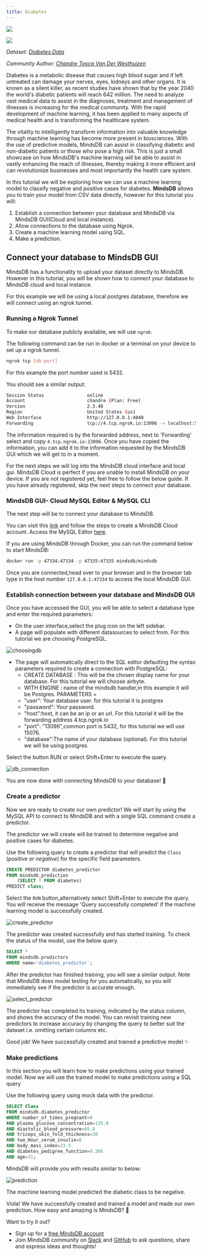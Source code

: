 ```yaml
---
title: Diabetes
---
```


![](/assets/tutorials/diabetes/pg4admin/images.png)

![](/assets/tutorials/diabetes/pg4admin/diabetes_logo.png)

_Dataset: [Diabetes Data](https://github.com/mindsdb/mindsdb-examples/blob/a43f66f0250c460c0c4a0793baa941307b09c9f2/others/diabetes_example/dataset/diabetes-train.csv)_

_Community Author: [Chandre Tosca Van Der Westhuizen](https://github.com/chandrevdw31)_

Diabetes is a metabolic disease that causes high blood sugar and if left
untreated can damage your nerves, eyes, kidneys and other organs. It is known as
a silent killer, as recent studies have shown that by the year 2040 the world's
diabetic patients will reach 642 million. The need to analyze vast medical data
to assist in the diagnoses, treatment and management of illnesses is increasing
for the medical community. With the rapid development of machine learning, it
has been applied to many aspects of medical health and is transforming the
healthcare system.

The vitality to intelligently transform information into valuable knowledge
through machine learning has become more present in biosciences. With the use of
predictive models, MindsDB can assist in classifying diabetic and non-diabetic
patients or those who pose a high risk. This is just a small showcase on how
MindsDB's machine learning will be able to assist in vastly enhancing the reach
of illnesses, thereby making it more efficient and can revolutionize businesses
and most importantly the health care system.

In this tutorial we will be exploring how we can use a machine learning model to classify negative and positive cases for diabetes. **MindsDB** allows you to train your model from CSV data directly, however for this tutorial you will:

1. Establish a connection between your database and MindsDB via MindsDB
   GUI(Cloud and local instance).
2. Allow connections to the database using Ngrok.
3. Create a machine learning model using SQL.
4. Make a prediction.

## Connect your database to MindsDB GUI

MindsDB has a functionality to upload your dataset directly to MindsDB. However
in this tutorial, you will be shown how to connect your database to MindsDB
cloud and local instance.

For this example we will be using a local postgres database, therefore we will
connect using an ngrok tunnel.

### Running a Ngrok Tunnel

To make our database publicly available, we will use `ngrok`.

The following command can be run in docker or a terminal on your device to set
up a ngrok tunnel.

```bash
ngrok tcp [db-port]
```

For this example the port number used is 5432.

You should see a similar output:

```bash
Session Status                online
Account                       chandre (Plan: Free)
Version                       2.3.40
Region                        United States (us)
Web Interface                 http://127.0.0.1:4040
Forwarding                    tcp://4.tcp.ngrok.io:13096 -> localhost:5432
```

The information required is by the forwarded address, next to 'Forwarding'
select and copy `4.tcp.ngrok.io:13096`. Once you have copied the information,
you can add it to the information requested by the MindsDB GUI which we will get
to in a moment.

For the next steps we will log into the MindsDB cloud interface and local gui.
MindsDB Cloud is perfect if you are unable to install MindsDB on your device. If
you are not registered yet, feel free to follow the below guide. If you have
already registered, skip the next steps to connect your database.

### MindsDB GUI- Cloud MySQL Editor & MySQL CLI

The next step will be to connect your database to MindsDB.

You can visit this [link](/setup/cloud/) and follow the
steps to create a MindsDB Cloud account. Access the MySQL Editor
[here](https://cloud.mindsdb.com/).

If you are using MindsDB through Docker, you can run the command below to start
MindsDB:

```bash
docker run -p 47334:47334 -p 47335:47335 mindsdb/mindsdb
```

Once you are connected,head over to your browser and in the browser tab type in
the host number `127.0.0.1:47334` to access the local MindsDB GUI.

### Establish connection between your database and MindsDB GUI

Once you have accessed the GUI, you will be able to select a database type and
enter the required parameters:

- On the user interface,select the plug icon on the left sidebar.
- A page will populate with different datasources to select from. For this
  tutorial we are choosing PostgreSQL.

![choosingdb](/assets/tutorials/diabetes/database.png)

- The page will automatically direct to the SQL editor defaulting the syntax
  parameters required to create a connection with PostgreSQL:
  - CREATE DATABASE : This will be the chosen display name for your database.
    For this tutorial we will choose airbyte.
  - WITH ENGINE : name of the mindsdb handler,in this example it will be
    Postgres. PARAMETERS =
  - "user": Your database user. for this tutorial it is postgres
  - "password": Your password.
  - "host":host, it can be an ip or an url. For this tutorial it will be the
    forwarding address 4.tcp.ngrok.io
  - "port": "13096",common port is 5432, for this tutorial we will use 15076.
  - "database":The name of your database (optional). For this tutorial we will
    be using postgres.

Select the button RUN or select Shift+Enter to execute the query.

![db_connection](/assets/tutorials/diabetes/DBdiabetes.png)

You are now done with connecting MindsDB to your database! 🚀

### Create a predictor

Now we are ready to create our own predictor! We will start by using the MySQL
API to connect to MindsDB and with a single SQL command create a predictor.

The predictor we will create will be trained to determine negative and positive
cases for diabetes.

Use the following query to create a predictor that will predict the `Class`
(_positive or negative_) for the specific field parameters.

```sql
CREATE PREDICTOR diabetes_predictor
FROM mindsdb_prediction
    (SELECT * FROM diabetes)
PREDICT class;
```

Select the `RUN` button,alternatively select Shift+Enter to execute the query.
You will receive the message 'Query successfully completed' if the machine
learning model is successfully created.

![create_predictor](/assets/tutorials/diabetes/create_predictor.png)

The predictor was created successfully and has started training. To check the
status of the model, use the below query.

```sql
SELECT *
FROM mindsdb.predictors
WHERE name='diabetes_predictor';
```

After the predictor has finished training, you will see a similar output. Note
that MindsDB does model testing for you automatically, so you will immediately
see if the predictor is accurate enough.

![select_predictor](/assets/tutorials/diabetes/select_predictor.png)

The predictor has completed its training, indicated by the status column, and
shows the accuracy of the model. You can revisit training new predictors to
increase accuracy by changing the query to better suit the dataset i.e. omitting
certain columns etc.

Good job! We have successfully created and trained a predictive model ✨

### Make predictions

In this section you will learn how to make predictions using your trained model.
Now we will use the trained model to make predictions using a SQL query

Use the following query using mock data with the predictor.

```sql
SELECT Class
FROM mindsdb.diabetes_predictor
WHERE number_of_times_pregnant=0
AND plasma_glucose_concentration=135.0
AND diastolic_blood_pressure=65.0
AND triceps_skin_fold_thickness=30
AND two_Hour_serum_insulin=0
AND body_mass_index=23.5
AND diabetes_pedigree_function=0.366
AND age=31;
```

MindsDB will provide you with results similar to below:

![prediction](/assets/tutorials/diabetes/prediction.png)

The machine learning model predicted the diabetic class to be negative.

Viola! We have successfully created and trained a model and made our own
prediction. How easy and amazing is MindsDB? 🎉

Want to try it out?

- Sign up for a
  [free MindsDB account](https://cloud.mindsdb.com/signup?utm_medium=community&utm_source=ext.%20blogs&utm_campaign=blog-crop-detection)
- Join MindsDB community on
  [Slack](https://mindsdb.com/joincommunity)
  and [GitHub](https://github.com/mindsdb/mindsdb/discussions) to ask questions,
  share and express ideas and thoughts!
